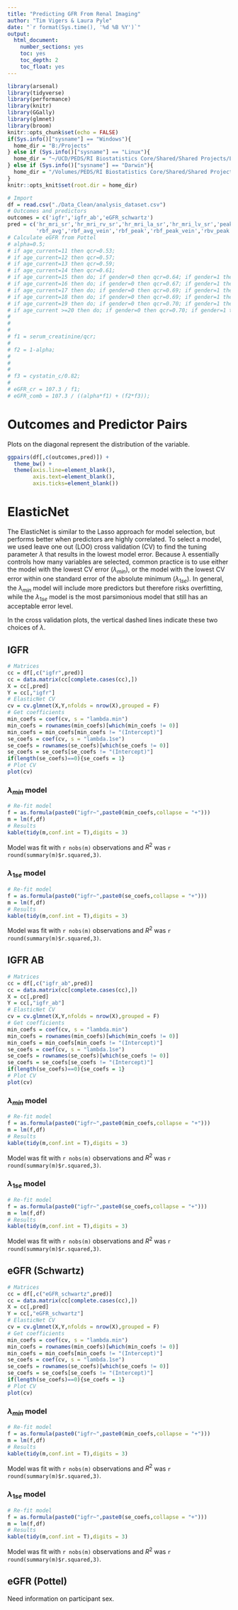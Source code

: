 ```yaml
---
title: "Predicting GFR From Renal Imaging"
author: "Tim Vigers & Laura Pyle"
date: "`r format(Sys.time(), '%d %B %Y')`"
output:
  html_document:
    number_sections: yes
    toc: yes
    toc_depth: 2
    toc_float: yes
---
```


```r
library(arsenal)
library(tidyverse)
library(performance)
library(knitr)
library(GGally)
library(glmnet)
library(broom)
knitr::opts_chunk$set(echo = FALSE)
if(Sys.info()["sysname"] == "Windows"){
  home_dir = "B:/Projects"
} else if (Sys.info()["sysname"] == "Linux"){
  home_dir = "~/UCD/PEDS/RI Biostatistics Core/Shared/Shared Projects/Laura/Peds Endo/Petter Bjornstad/Renal Imaging"
} else if (Sys.info()["sysname"] == "Darwin"){
  home_dir = "/Volumes/PEDS/RI Biostatistics Core/Shared/Shared Projects/Laura/Peds Endo/Petter Bjornstad/Renal Imaging"
}
knitr::opts_knit$set(root.dir = home_dir)
```

```r
# Import
df = read.csv("./Data_Clean/analysis_dataset.csv")
# Outcomes and predictors
outcomes = c('igfr','igfr_ab','eGFR_schwartz')
pred = c('hr_mri_sr','hr_mri_rv_sr','hr_mri_la_sr','hr_mri_lv_sr','peak_flow',
         'rbf_avg','rbf_avg_vein','rbf_peak','rbf_peak_vein','rbv_peak','rbv_peak_vein')
# Calculate eGFR from Pottel
# alpha=0.5;
# if age_current=11 then qcr=0.53;
# if age_current=12 then qcr=0.57;
# if age_current=13 then qcr=0.59;
# if age_current=14 then qcr=0.61;
# if age_current=15 then do; if gender=0 then qcr=0.64; if gender=1 then qcr=0.72; end;
# if age_current=16 then do; if gender=0 then qcr=0.67; if gender=1 then qcr=0.78; end;
# if age_current=17 then do; if gender=0 then qcr=0.69; if gender=1 then qcr=0.82; end;
# if age_current=18 then do; if gender=0 then qcr=0.69; if gender=1 then qcr=0.85; end;
# if age_current=19 then do; if gender=0 then qcr=0.70; if gender=1 then qcr=0.88; end;
# if age_current >=20 then do; if gender=0 then qcr=0.70; if gender=1 then qcr=0.90; end;
# 
# 
# 
# f1 = serum_creatinine/qcr;
# 
# f2 = 1-alpha;
# 
# 
# 
# f3 = cystatin_c/0.82;
# 
# eGFR_cr = 107.3 / f1;
# eGFR_comb = 107.3 / ((alpha*f1) + (f2*f3));
```

# Outcomes and Predictor Pairs

Plots on the diagonal represent the distribution of the variable.

```r
ggpairs(df[,c(outcomes,pred)]) + 
  theme_bw() +
  theme(axis.line=element_blank(),
        axis.text=element_blank(),
        axis.ticks=element_blank()) 
```

# ElasticNet

The ElasticNet is similar to the Lasso approach for model selection, but performs better when predictors are highly correlated. To select a model, we used leave one out (LOO) cross validation (CV) to find the tuning parameter $\lambda$ that results in the lowest model error. Because $\lambda$ essentially controls how many variables are selected, common practice is to use either the model with the lowest CV error ($\lambda_{min}$), or the model with the lowest CV error within one standard error of the absolute minimum ($\lambda_{1se}$). In general, the $\lambda_{min}$ model will include more predictors but therefore risks overfitting, while the $\lambda_{1se}$ model is the most parsimonious model that still has an acceptable error level.

In the cross validation plots, the vertical dashed lines indicate these two choices of $\lambda$.

## IGFR

```r
# Matrices
cc = df[,c("igfr",pred)]
cc = data.matrix(cc[complete.cases(cc),])
X = cc[,pred]
Y = cc[,"igfr"]
# ElasticNet CV
cv = cv.glmnet(X,Y,nfolds = nrow(X),grouped = F)
# Get coefficients
min_coefs = coef(cv, s = "lambda.min")
min_coefs = rownames(min_coefs)[which(min_coefs != 0)]
min_coefs = min_coefs[min_coefs != "(Intercept)"]
se_coefs = coef(cv, s = "lambda.1se")
se_coefs = rownames(se_coefs)[which(se_coefs != 0)]
se_coefs = se_coefs[se_coefs != "(Intercept)"]
if(length(se_coefs)==0){se_coefs = 1}
# Plot CV
plot(cv)
```

### $\lambda_{min}$ model

```r
# Re-fit model
f = as.formula(paste0("igfr~",paste0(min_coefs,collapse = "+")))
m = lm(f,df)
# Results
kable(tidy(m,conf.int = T),digits = 3)
```

Model was fit with `r nobs(m)` observations and $R^2$ was `r round(summary(m)$r.squared,3)`.

### $\lambda_{1se}$ model

```r
# Re-fit model
f = as.formula(paste0("igfr~",paste0(se_coefs,collapse = "+")))
m = lm(f,df)
# Results
kable(tidy(m,conf.int = T),digits = 3)
```

Model was fit with `r nobs(m)` observations and $R^2$ was `r round(summary(m)$r.squared,3)`.

## IGFR AB

```r
# Matrices
cc = df[,c("igfr_ab",pred)]
cc = data.matrix(cc[complete.cases(cc),])
X = cc[,pred]
Y = cc[,"igfr_ab"]
# ElasticNet CV
cv = cv.glmnet(X,Y,nfolds = nrow(X),grouped = F)
# Get coefficients
min_coefs = coef(cv, s = "lambda.min")
min_coefs = rownames(min_coefs)[which(min_coefs != 0)]
min_coefs = min_coefs[min_coefs != "(Intercept)"]
se_coefs = coef(cv, s = "lambda.1se")
se_coefs = rownames(se_coefs)[which(se_coefs != 0)]
se_coefs = se_coefs[se_coefs != "(Intercept)"]
if(length(se_coefs)==0){se_coefs = 1}
# Plot CV
plot(cv)
```

### $\lambda_{min}$ model

```r
# Re-fit model
f = as.formula(paste0("igfr~",paste0(min_coefs,collapse = "+")))
m = lm(f,df)
# Results
kable(tidy(m,conf.int = T),digits = 3)
```

Model was fit with `r nobs(m)` observations and $R^2$ was `r round(summary(m)$r.squared,3)`.

### $\lambda_{1se}$ model

```r
# Re-fit model
f = as.formula(paste0("igfr~",paste0(se_coefs,collapse = "+")))
m = lm(f,df)
# Results
kable(tidy(m,conf.int = T),digits = 3)
```

Model was fit with `r nobs(m)` observations and $R^2$ was `r round(summary(m)$r.squared,3)`.

## eGFR (Schwartz)

```r
# Matrices
cc = df[,c("eGFR_schwartz",pred)]
cc = data.matrix(cc[complete.cases(cc),])
X = cc[,pred]
Y = cc[,"eGFR_schwartz"]
# ElasticNet CV
cv = cv.glmnet(X,Y,nfolds = nrow(X),grouped = F)
# Get coefficients
min_coefs = coef(cv, s = "lambda.min")
min_coefs = rownames(min_coefs)[which(min_coefs != 0)]
min_coefs = min_coefs[min_coefs != "(Intercept)"]
se_coefs = coef(cv, s = "lambda.1se")
se_coefs = rownames(se_coefs)[which(se_coefs != 0)]
se_coefs = se_coefs[se_coefs != "(Intercept)"]
if(length(se_coefs)==0){se_coefs = 1}
# Plot CV
plot(cv)
```

### $\lambda_{min}$ model

```r
# Re-fit model
f = as.formula(paste0("igfr~",paste0(min_coefs,collapse = "+")))
m = lm(f,df)
# Results
kable(tidy(m,conf.int = T),digits = 3)
```

Model was fit with `r nobs(m)` observations and $R^2$ was `r round(summary(m)$r.squared,3)`.

### $\lambda_{1se}$ model

```r
# Re-fit model
f = as.formula(paste0("igfr~",paste0(se_coefs,collapse = "+")))
m = lm(f,df)
# Results
kable(tidy(m,conf.int = T),digits = 3)
```

Model was fit with `r nobs(m)` observations and $R^2$ was `r round(summary(m)$r.squared,3)`.

## eGFR (Pottel)

Need information on participant sex.
